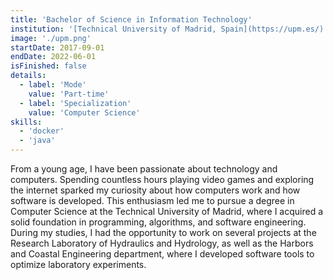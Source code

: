 ```yaml
---
title: 'Bachelor of Science in Information Technology'
institution: '[Technical University of Madrid, Spain](https://upm.es/)'
image: './upm.png'
startDate: 2017-09-01
endDate: 2022-06-01
isFinished: false
details:
  - label: 'Mode'
    value: 'Part-time'
  - label: 'Specialization'
    value: 'Computer Science'
skills:
  - 'docker'
  - 'java'
---
```


From a young age, I have been passionate about technology and computers. 
Spending countless hours playing video games and exploring the internet sparked my curiosity about how computers work and how software is developed. 
This enthusiasm led me to pursue a degree in Computer Science at the Technical University of Madrid, where I acquired a solid foundation in programming, algorithms, and software engineering. 
During my studies, I had the opportunity to work on several projects at the Research Laboratory of Hydraulics and Hydrology, as well as the Harbors and Coastal Engineering department, where I developed software tools to optimize laboratory experiments.
